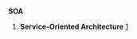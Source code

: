 ==={{acronym}}===
'''SOA'''

# {{computing}} '''Service-Oriented Architecture''' [http://en.wikipedia.org/wiki/Service-oriented_architecture]